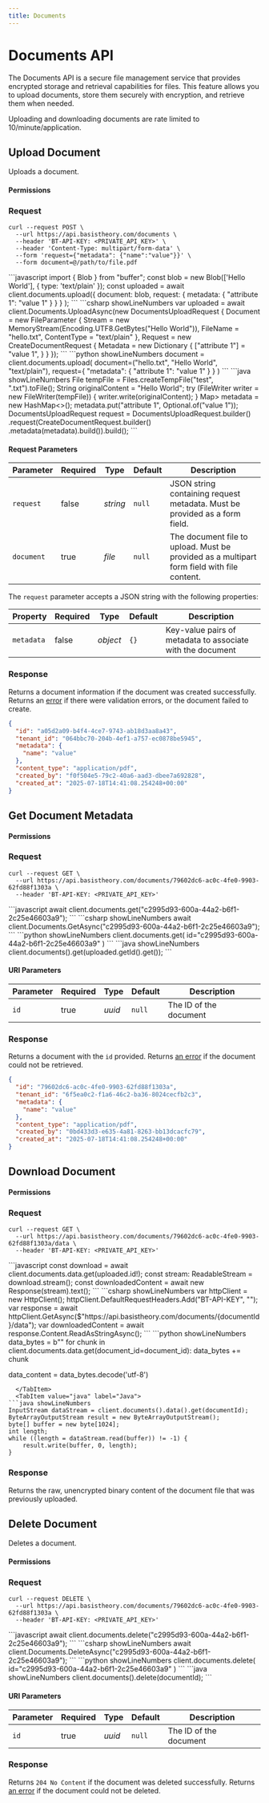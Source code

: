 ```yaml
---
title: Documents
---
```




# Documents API

The Documents API is a secure file management service that provides encrypted storage and retrieval capabilities for files.
This feature allows you to upload documents, store them securely with encryption, and retrieve them when needed.

<Alert type={Alerts.INFO}>
  Uploading and downloading documents are rate limited to 10/minute/application.
</Alert>

## Upload Document

Uploads a document.

<HttpMethod
  method={HttpMethods.POST}
  endpoint="https://api.basistheory.com/documents"
/>

#### Permissions

<Permission content="documents:create" />

### Request

<Tabs className="bt-tabs" groupId="languages">
  <TabItem value="shell" label="cURL">

```shell showLineNumbers
curl --request POST \
  --url https://api.basistheory.com/documents \
  --header 'BT-API-KEY: <PRIVATE_API_KEY>' \
  --header 'Content-Type: multipart/form-data' \
  --form 'request={"metadata": {"name":"value"}}' \
  --form document=@/path/to/file.pdf
```
  </TabItem>

  <TabItem value="node" label="Node">
```javascript
import { Blob } from "buffer";
const blob = new Blob(['Hello World'], { type: 'text/plain' });
const uploaded = await client.documents.upload({
        document: blob,
        request: {
            metadata: {
                "attribute 1": "value 1"
            }
        }
    }
);
```
  </TabItem>
  <TabItem value="csharp" label="C#">
```csharp showLineNumbers
var uploaded = await client.Documents.UploadAsync(new DocumentsUploadRequest
{
    Document = new FileParameter
    {
        Stream = new MemoryStream(Encoding.UTF8.GetBytes("Hello World")),
        FileName = "hello.txt",
        ContentType = "text/plain"
    },
    Request = new CreateDocumentRequest
    {
        Metadata = new Dictionary<string, string?>
        {
           ["attribute 1"] = "value 1",
        }
    }
});
```
  </TabItem>
  <TabItem value="python" label="Python">
```python showLineNumbers
document = client.documents.upload(
    document=("hello.txt", "Hello World", "text/plain"),
    request={
        "metadata": {
            "attribute 1": "value 1"
        }
    }
)
```
  </TabItem>
  <TabItem value="java" label="Java">
```java showLineNumbers
File tempFile = Files.createTempFile("test", ".txt").toFile();
String originalContent = "Hello World";
try (FileWriter writer = new FileWriter(tempFile)) {
    writer.write(originalContent);
}
Map<String, Optional<String>> metadata = new HashMap<>();
metadata.put("attribute 1", Optional.of("value 1"));
DocumentsUploadRequest request = DocumentsUploadRequest.builder()
        .request(CreateDocumentRequest.builder()
                .metadata(metadata).build()).build();
```
  </TabItem>
</Tabs>

#### Request Parameters

| Parameter | Required | Type | Default | Description |
|-----------|----------|------|---------|-------------|
| `request` | false | _string_ | `null` | JSON string containing request metadata. Must be provided as a form field. |
| `document` | true | _file_ | `null` | The document file to upload. Must be provided as a multipart form field with file content. |

The `request` parameter accepts a JSON string with the following properties:

| Property | Required | Type | Default | Description |
|----------|----------|------|---------|-------------|
| `metadata` | false | _object_ | `{}` | Key-value pairs of metadata to associate with the document |


### Response

Returns a document information if the document was created successfully. Returns an [error](/docs/api/errors) if there were validation errors, or the document failed to create.

```json showLineNumbers
{
  "id": "a05d2a09-b4f4-4ce7-9743-ab18d3aa8a43",
  "tenant_id": "064bbc70-204b-4ef1-a757-ec0878be5945",
  "metadata": {
    "name": "value"
  },
  "content_type": "application/pdf",
  "created_by": "f0f504e5-79c2-40a6-aad3-dbee7a692828",
  "created_at": "2025-07-18T14:41:08.254248+00:00"
}
```

## Get Document Metadata

<HttpMethod
  method={HttpMethods.GET}
  endpoint="https://api.basistheory.com/documents/{id}"
/>

#### Permissions

<Permission content="documents:read" />

### Request

<Tabs className="bt-tabs" groupId="languages">
  <TabItem value="shell" label="cURL">

```shell showLineNumbers
curl --request GET \
  --url https://api.basistheory.com/documents/79602dc6-ac0c-4fe0-9903-62fd88f1303a \
  --header 'BT-API-KEY: <PRIVATE_API_KEY>'
```
  </TabItem>

  <TabItem value="node" label="Node">
```javascript
await client.documents.get("c2995d93-600a-44a2-b6f1-2c25e46603a9");
```
  </TabItem>
  <TabItem value="csharp" label="C#">
```csharp showLineNumbers
await client.Documents.GetAsync("c2995d93-600a-44a2-b6f1-2c25e46603a9");
```
  </TabItem>

  <TabItem value="python" label="Python">
```python showLineNumbers
client.documents.get(
    id="c2995d93-600a-44a2-b6f1-2c25e46603a9"
)
```
  </TabItem>
  <TabItem value="java" label="Java">
```java showLineNumbers
client.documents().get(uploaded.getId().get());
```
  </TabItem>
</Tabs>

#### URI Parameters

| Parameter | Required | Type | Default | Description |
|-----------|----------|------|---------|-------------|
| `id` | true | _uuid_ | `null` | The ID of the document |

### Response

Returns a document with the `id` provided.
Returns [an error](/docs/api/errors) if the document could not be retrieved.

```json showLineNumbers
{
  "id": "79602dc6-ac0c-4fe0-9903-62fd88f1303a",
  "tenant_id": "6f5ea0c2-f1a6-46c2-ba36-8024cecfb2c3",
  "metadata": {
    "name": "value"
  },
  "content_type": "application/pdf",
  "created_by": "0bd433d3-e635-4a81-8263-bb13dcacfc79",
  "created_at": "2025-07-18T14:41:08.254248+00:00"
}
```

## Download Document

<HttpMethod
  method={HttpMethods.GET}
  endpoint="https://api.basistheory.com/documents/{id}/data"
/>

#### Permissions

<Permission content="documents:reveal" />

### Request

<Tabs className="bt-tabs" groupId="languages">
  <TabItem value="shell" label="cURL">

```shell showLineNumbers
curl --request GET \
  --url https://api.basistheory.com/documents/79602dc6-ac0c-4fe0-9903-62fd88f1303a/data \
  --header 'BT-API-KEY: <PRIVATE_API_KEY>'
```
  </TabItem>

  <TabItem value="node" label="Node">
```javascript
const download = await client.documents.data.get(uploaded.id!);
const stream: ReadableStream<Uint8Array> = download.stream();
const downloadedContent = await new Response(stream).text();
```
  </TabItem>
  <TabItem value="csharp" label="C#">
```csharp showLineNumbers
var httpClient = new HttpClient();
httpClient.DefaultRequestHeaders.Add("BT-API-KEY", "<API_KEY>");
var response = await httpClient.GetAsync($"https://api.basistheory.com/documents/{documentId}/data");
var downloadedContent = await response.Content.ReadAsStringAsync();
```
  </TabItem>

  <TabItem value="python" label="Python">
```python showLineNumbers
data_bytes = b""
for chunk in client.documents.data.get(document_id=document_id):
    data_bytes += chunk

data_content = data_bytes.decode('utf-8')
```
  </TabItem>
  <TabItem value="java" label="Java">
```java showLineNumbers
InputStream dataStream = client.documents().data().get(documentId);
ByteArrayOutputStream result = new ByteArrayOutputStream();
byte[] buffer = new byte[1024];
int length;
while ((length = dataStream.read(buffer)) != -1) {
    result.write(buffer, 0, length);
}
```
  </TabItem>
</Tabs>

### Response

Returns the raw, unencrypted binary content of the document file that was previously uploaded.

## Delete Document

Deletes a document.

<HttpMethod
  method={HttpMethods.DELETE}
  endpoint="https://api.basistheory.com/documents/{id}"
/>

#### Permissions

<Permission content="documents:delete" />

### Request

<Tabs className="bt-tabs" groupId="languages">
  <TabItem value="shell" label="cURL">

```shell showLineNumbers
curl --request DELETE \
  --url https://api.basistheory.com/documents/79602dc6-ac0c-4fe0-9903-62fd88f1303a \
  --header 'BT-API-KEY: <PRIVATE_API_KEY>'
```
  </TabItem>
  <TabItem value="node" label="Node">
```javascript
await client.documents.delete("c2995d93-600a-44a2-b6f1-2c25e46603a9");
```
  </TabItem>
  <TabItem value="csharp" label="C#">
```csharp showLineNumbers
await client.Documents.DeleteAsync("c2995d93-600a-44a2-b6f1-2c25e46603a9");
```
  </TabItem>
  <TabItem value="python" label="Python">
```python showLineNumbers
client.documents.delete(
    id="c2995d93-600a-44a2-b6f1-2c25e46603a9"
)
```
  </TabItem>
  <TabItem value="java" label="Java">
```java showLineNumbers
client.documents().delete(documentId);
```
  </TabItem>
</Tabs>

#### URI Parameters

| Parameter | Required | Type | Default | Description |
|-----------|----------|------|---------|-------------|
| `id` | true | _uuid_ | `null` | The ID of the document |

### Response

Returns `204 No Content` if the document was deleted successfully.
Returns [an error](/docs/api/errors) if the document could not be deleted.
